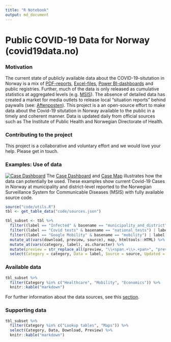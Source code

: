 ```yaml
---
title: "R Notebook"
output: md_document
---
```


# Public COVID-19 Data for Norway (covid19data.no)

### Motivation
The current state of publicly available data about the COVID-19-situtation in Norway is a mix of [PDF-reports](https://www.fhi.no/sv/smittsomme-sykdommer/corona/dags--og-ukerapporter/dags--og-ukerapporter-om-koronavirus/), [Excel-files](https://www.nav.no/no/nav-og-samfunn/statistikk/arbeidssokere-og-stillinger-statistikk/permitterte), [Power BI-dashboards](https://www.helsedirektoratet.no/statistikk/antall-innlagte-pasienter-pa-sykehus-med-pavist-covid-19) and public registries. Further, much of the data is only released as cumulative statistics at aggregated levels (e.g. [MSIS](http://www.msis.no/)). The absence of detailed data has created a market for media outlets to release local "situation reports" behind paywalls (see: [Aftenposten](https://www.aftenposten.no/norge/i/K3mnr4/i-det-meste-av-landet-bremser-viruset-opp-i-oslo-sprer-det-seg-raskt-fra-bydel-til-bydel)). This project is a an open-source effort to make data about the Covid-19 situtation in Norway available to the public in a timely and coherent manner. Data is updated daily from official sources such as The Institute of Public Health and Norwegian Directorate of Health.

### Contributing to the project
This project is a collaborative and voluntary effort and we would love your help. Please get in touch.

### Examples: Use of data
[![Case Dashboard](docs/img/MSIS_dashboard_full.PNG)](https://www.covid19data.no/examples/01_case_dashboard/)
The [Case Dashboard](https://www.covid19data.no/examples/01_case_dashboard/) and [Case Map](https://www.covid19data.no/examples/02_case_map/) illustrates how the data can potentially be used. These examples show current Covid-19 Cases in Norway at municipality and district-level reported to the Norwegian Surveillance System for Communicable Diseases (MSIS) with fully available source code.


```r
source("code/utils.R")
tbl <- get_table_data("code/sources.json")
```

```r
tbl_subset <- tbl %>%  
  filter((label == "Infected" & basename == "municipality_and_district") | label != c("Infected")) %>% 
  filter((label == "Covid tests" & basename == "national_tests") | label != c("Covid tests")) %>% 
  filter((label == "Google Mobility" & basename == "mobility") | label != c("Google Mobility")) %>% 
  mutate_at(vars(download, preview, source), map, htmltools::HTML) %>% 
  mutate_at(vars(category, label), as.character) %>% 
  mutate(preview = str_replace_all(preview, "\\<span.+\\>.+pan>", "preview")) %>% 
  select(Category = category, Data = label, Source = source, Updated = updated, Download = download, Preview = preview) 
```


### Available data

```r
tbl_subset %>% 
  filter(Category %in% c("Healthcare", "Mobility", "Economics")) %>% 
  knitr::kable("markdown")
```
For further information about the data sources, see this [section](https://www.covid19data.no/data.html).

### Supporting data

```r
tbl_subset %>% 
  filter(Category %in% c("Lookup tables", "Maps")) %>% 
  select(Category, Data, Download, Preview) %>% 
  knitr::kable("markdown")
```

